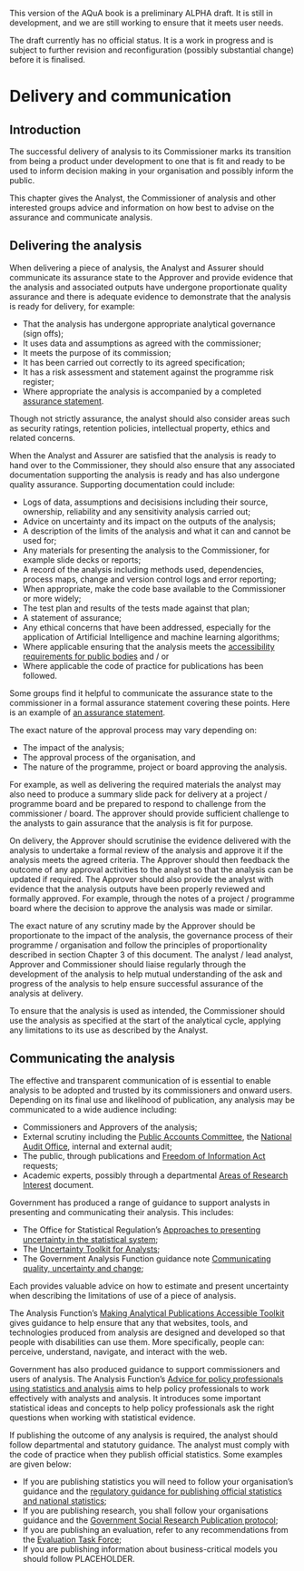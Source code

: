 ::: {.callout-important}
This version of the AQuA book is a preliminary ALPHA draft.  It is still in development, and we are still working to ensure that it meets user needs. 

The draft currently has no official status. It is a work in progress and is subject to further revision and reconfiguration (possibly substantial change) before it is finalised. 
:::

# Delivery and communication

## Introduction

The successful delivery of analysis to its Commissioner marks its transition from being a product under development to one that is fit and ready to be used to inform decision making in your organisation and possibly inform the public. 

This chapter gives the Analyst, the Commissioner of analysis and other interested groups advice and information on how best to advise on the assurance and communicate analysis.

## Delivering the analysis

When delivering a piece of analysis, the Analyst and Assurer should communicate its assurance state to the Approver and provide evidence that the analysis and associated outputs have undergone proportionate quality assurance and there is adequate evidence to demonstrate that the analysis is ready for delivery, for example:

* That the analysis has undergone appropriate analytical governance (sign offs);    
* It uses data and assumptions as agreed with the commissioner;    
* It meets the purpose of its commission;    
* It has been carried out correctly to its agreed specification;   
* It has a risk assessment and statement against the programme risk register;    
* Where appropriate the analysis is accompanied by a completed [assurance statement](https://view.officeapps.live.com/op/view.aspx?src=https%3A%2F%2Fassets.publishing.service.gov.uk%2Fmedia%2F65c5021f9c5b7f0012951b83%2F20231101-analysis-evidence-quality-assurance-report-gov-uk-E02.docx&wdOrigin=BROWSELINK).    

Though not strictly assurance, the analyst should also consider areas such as security ratings, retention policies, intellectual property, ethics and related concerns.

When the Analyst and Assurer are satisfied that the analysis is ready to hand over to the Commissioner, they should also ensure that any associated documentation supporting the analysis is ready and has also undergone quality assurance.  Supporting documentation could include:

* Logs of data, assumptions and decisisions including their source, ownership, reliability and any sensitivity analysis carried out;    
* Advice on uncertainty and its impact on the outputs of the analysis;    
* A description of the limits of the analysis and what it can and cannot be used for;    
* Any materials for presenting the analysis to the Commissioner, for example slide decks or reports;    
* A record of the analysis including methods used, dependencies, process maps, change and version control logs and error reporting;    
* When appropriate, make the code base available to the Commissioner or more widely;    
* The test plan and results of the tests made against that plan;    
* A statement of assurance;    
* Any ethical concerns that have been addressed, especially for the application of Artificial Intelligence and machine learning algorithms;    
* Where applicable ensuring that the analysis meets the [accessibility requirements for public bodies](https://www.gov.uk/guidance/accessibility-requirements-for-public-sector-websites-and-apps) and / or 
* Where applicable the code of practice for publications has been followed.    

Some groups find it helpful to communicate the assurance state to the commissioner in a formal assurance statement covering these points. Here is an example of [an assurance statement](https://view.officeapps.live.com/op/view.aspx?src=https%3A%2F%2Fassets.publishing.service.gov.uk%2Fmedia%2F65c5021f9c5b7f0012951b83%2F20231101-analysis-evidence-quality-assurance-report-gov-uk-E02.docx&wdOrigin=BROWSELINK).

The exact nature of the approval process may vary depending on:

* The impact of the analysis;    
* The approval process of the organisation, and    
* The nature of the programme, project or board approving the analysis.    

For example, as well as delivering the required materials the analyst may also need to produce a summary slide pack for delivery at a project / programme board and be prepared to respond to challenge from the commissioner / board. The approver should provide sufficient challenge to the analysts to gain assurance that the analysis is fit for purpose.

On delivery, the Approver should scrutinise the evidence delivered with the analysis to undertake a formal review of the analysis and approve it if the analysis meets the agreed criteria. The Approver should then feedback the outcome of any approval activities to the analyst so that the analysis can be updated if required. The Approver should also provide the analyst with evidence that the analysis outputs have been properly reviewed and formally approved. For example, through the notes of a project / programme board where the decision to approve the analysis was made or similar. 

The exact nature of any scrutiny made by the Approver should be proportionate to the impact of the analysis, the governance process of their programme / organisation and follow the principles of proportionality described in section Chapter 3 of this document. The analyst / lead analyst, Approver and Commissioner should liaise regularly through the development of the analysis to help mutual understanding of the ask and progress of the analysis to help ensure successful assurance of the analysis at delivery.

To ensure that the analysis is used as intended, the Commissioner should use the analysis as specified at the start of the analytical cycle, applying any limitations to its use as described by the Analyst. 

## Communicating the analysis

The effective and transparent communication of is essential to enable analysis to be adopted and trusted by its commissioners and onward users. Depending on its final use and likelihood of publication, any analysis may be communicated to a wide audience including:

* Commissioners and Approvers of the analysis;    
* External scrutiny including the [Public Accounts Committee](https://committees.parliament.uk/committee/127/public-accounts-committee/), the [National Audit Office](https://www.nao.org.uk/), internal and external audit;    
* The public, through publications and [Freedom of Information Act](https://www.legislation.gov.uk/ukpga/2000/36/contents) requests;    
* Academic experts, possibly through a departmental [Areas of Research Interest]() document.    

Government has produced a range of guidance to support analysts in presenting and communicating their analysis. This includes:

* The Office for Statistical Regulation’s [Approaches to presenting uncertainty in the statistical system](https://osr.statisticsauthority.gov.uk/publication/approaches-to-presenting-uncertainty-in-the-statistical-system/);    
* The [Uncertainty Toolkit for Analysts](https://analystsuncertaintytoolkit.github.io/UncertaintyWeb/index.html);    
* The Government Analysis Function guidance note [Communicating quality, uncertainty and change](https://analysisfunction.civilservice.gov.uk/policy-store/communicating-quality-uncertainty-and-change/);    

Each provides valuable advice on how to estimate and present uncertainty when describing the limitations of use of a piece of analysis.

The Analysis Function's [Making Analytical Publications Accessible Toolkit](https://analysisfunction.civilservice.gov.uk/policy-store/making-analytical-publications-accessible/) gives guidance to help ensure that any that websites, tools, and technologies produced from analysis are designed and developed so that people with disabilities can use them. More specifically, people can: perceive, understand, navigate, and interact with the web.

Government has also produced guidance to support commissioners and users of analysis. The Analysis Function's [Advice for policy professionals using statistics and analysis](https://analysisfunction.civilservice.gov.uk/policy-store/advice-for-policy-professionals-using-statistics/) aims to help policy professionals to work effectively with analysts and analysis. It introduces some important statistical ideas and concepts to help policy professionals ask the right questions when working with statistical evidence.

If publishing the outcome of any analysis is required, the analyst should follow departmental and statutory guidance. The analyst must comply with the code of practice when they publish official statistics.  Some examples are given below:

* If you are publishing statistics you will need to follow your organisation's guidance and the [regulatory guidance for publishing official statistics and national statistics](https://osr.statisticsauthority.gov.uk/wp-content/uploads/2018/10/Publishing_official_statistics_National_Statistics_1218.pdf);    
* If you are publishing research, you shall follow your organisations guidance and the [Government Social Research Publication protocol](https://www.gov.uk/government/publications/government-social-research-publication-protocols);    
* If you are publishing an evaluation, refer to any recommendations from the [Evaluation Task Force](https://www.gov.uk/government/organisations/evaluation-task-force);    
* If you are publishing information about business-critical models you should follow PLACEHOLDER.    


